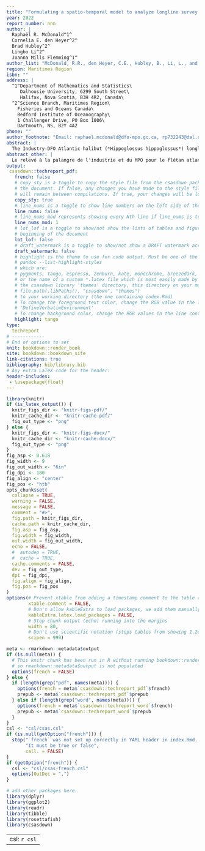 ```yaml
---
title: "Formulating a spatio-temporal model to analyze longline survey data for the Atlantic Halibut fishery"
year: 2022
report_number: nnn
author: |
  Raphaël R. McDonald^1^
  Cornelia E. den Heyer^2^
  Brad Hubley^2^
  Lingbo Li^2^
  Joanna Mills Flemming^1^
author_list: "McDonald, R.R., den Heyer, C.E., Hubley, B., Li, L., and Mills Flemming, J."
region: Maritimes Region
isbn: ""
address: |
  ^1^Department of Mathematics and Statistics\
     Dalhousie University, 6299 South Street\
     Halifax, Nova Scotia, B3H 4R2, Canada\
  ^2^Science Branch, Maritimes Region\
    Fisheries and Oceans Canada\
    Bedford Institute of Oceanography\
    1 Challenger Drive, PO Box 1006\
    Dartmouth, NS, B2Y 4A2
phone: ""
author_footnote: "Email: raphael.mcdonald@dfo-mpo.gc.ca, rp732243@dal.ca | telephone: (581) 307-7013"
abstract: |
  The Industry-DFO Atlantic halibut (*Hippoglossus hippoglossus*) longline survey has been running since 1998 (using a fixed stations design) with the aim of providing a reliable index of halibut abundance. A review of modelling approaches recommended the use of a multinomial exponential model (MEM) to account for hook competition and the abundance of non-target species and further prompted the modification of the sampling design. A new stratified random sruvey was initiated in 2017. Since then, this new survey was run in parallel with the fixed station survey, with a reduced number of fixed stations. The new stratified random survey has more standardized fishing protocol and additional hook condition data are collected to inform the MEM. The aim of this report is to present a new spatio-temporal version of MEM. This new formulation is able to successfully model data from the fixed stations and the stratified random sampling design separately and together, allowing the inclusion of almost all available data into a unified framework. It is also modified to incorporate additional fixed and random effects, focusing on the inclusion of random effects to account for the impact of different fishing vessels. The analysis further illuminates potential issues capturing changes in halibut and non-target distributions and abundance over time with the fixed stations design and shows that the switch to a stratified random sampling design was very timely and helped better capture the increase in halibut catch rates observed in 2017.
abstract_other: |
  Le relevé à la palangre de l'industrie et du MPO pour le flétan atlantique (*Hippoglossus hippoglossus*) est en cours depuis 1998 utilisant des stations fixes de collection de données et ayant comme objectif d'obtenir de l'information plus approprié sur l'abondance du flétan. Un examen des modèles utilisés sur ces données a recommandé l'utilisation d'un modèle multinomiale exponentiel (MME) capable de prendre en compte la compétition pour les crochets de pêche et l'abondance des espèces cibles et non cibles. De plus, cet examen a incité la modification du protocole de collection de données avec l'implémentation d'un plan d'échantillonage aléatoire stratifié en 2017 concurrent avec le plan d'échantillonage de stations fixes dont le nombre de stations a été réduit. Ce nouveau protocol d'échantillonage a des protocoles de pêche plus standardizé et recueille plus d'information sur la condition des crochets pour informer le MME. L'objectif principal de ce rapport est la présentation d'une nouvelle version spatio-temporelle du MME. Cette nouvelle version est capable de modèler les données provenant des stations fixes et de l'échantillonage aléatoire stratifié séparemment et ensemble, ce qui permet l'inclusion de la majorité de l'information disponible à l'intérieur du même modèle. L'analyse souligne des problèmes potentiels provenant du relevé d'échantillonage utilisant des stations fixes et démontre que l'implémentation du relevé d'échantillonage aléatoire stratifié fut opportun car il a permis au modèle de mieux capturer l'augmentation des taux de captures de flétan en 2017.
output:
 csasdown::techreport_pdf:
   french: false
   # copy_sty is a toggle to copy the style file from the csasdown package every time you compile
   # the document. If false, any changes you have made to the style file in your project
   # will remain between compilations. If true, your changes will be lost when you compile
   copy_sty: true
   # line_nums is a toggle to show line numbers on the left side of the page. 
   line_nums: false
   # line_nums_mod represents showing every Nth line if line_nums is true
   line_nums_mod: 1
   # lot_lof is a toggle to show/not show the lists of tables and figures at the
   # beginning of the document
   lot_lof: false
   # draft_watermark is a toggle to show/not show a DRAFT watermark across every page
   draft_watermark: false
   # highlight is the theme to use for code output. Must be one of the list given by:
   # pandoc --list-highlight-styles
   # which are:
   # pygments, tango, espresso, zenburn, kate, monochrome, breezedark, haddock
   # or the name of a custom *.latex file which is most easily made by copying one from 
   # the csasdown library 'themes' directory, this directory on your machine:
   # file.path(.libPaths(), "csasdown", "themes")
   # to your working directory (the one containing index.Rmd)
   # To change the foreground text color, change the RGB value in the line containing
   # 'DefineVerbatimEnvironment'
   # To change background color, change the RGB values in the line containing 'shadecolor'
   highlight: tango
type:
  techreport
# ------------
# End of options to set
knit: bookdown::render_book
site: bookdown::bookdown_site
link-citations: true
bibliography: bib/library.bib
# Any extra LaTeX code for the header:
header-includes:
 - \usepackage{float}
---
```


```r
library(knitr)
if (is_latex_output()) {
  knitr_figs_dir <- "knitr-figs-pdf/"
  knitr_cache_dir <- "knitr-cache-pdf/"
  fig_out_type <- "png"
} else {
  knitr_figs_dir <- "knitr-figs-docx/"
  knitr_cache_dir <- "knitr-cache-docx/"
  fig_out_type <- "png"
}
fig_asp <- 0.618
fig_width <- 9
fig_out_width <- "6in"
fig_dpi <- 180
fig_align <- "center"
fig_pos <- "htb"
opts_chunk$set(
  collapse = TRUE,
  warning = FALSE,
  message = FALSE,
  comment = "#>",
  fig.path = knitr_figs_dir,
  cache.path = knitr_cache_dir,
  fig.asp = fig_asp,
  fig.width = fig_width,
  out.width = fig_out_width,
  echo = FALSE,
  #  autodep = TRUE,
  #  cache = TRUE,
  cache.comments = FALSE,
  dev = fig_out_type,
  dpi = fig_dpi,
  fig.align = fig_align,
  fig.pos = fig_pos
)
options(# Prevent xtable from adding a timestamp comment to the table code it produces
        xtable.comment = FALSE,
        # Don't allow kableExtra to load packages, we add them manually in csasdown
        kableExtra.latex.load_packages = FALSE,
        # Stop chunk output (echo) running into the margins
        width = 80,
        # Don't use scientific notation (stops tables from showing 1.2e3, etc.)
        scipen = 999)
```

```r
meta <- rmarkdown::metadata$output
if (is.null(meta)) {
  # This knitr chunk has been run in R without running bookdown::render_book("index.Rmd")
  # so rmarkdown::metadata$output is not populated
  options(french = FALSE)
} else {
  if (length(grep("pdf", names(meta)))) {
    options(french = meta$`csasdown::techreport_pdf`$french)
    prepub <- meta$`csasdown::techreport_pdf`$prepub
  } else if (length(grep("word", names(meta)))) {
    options(french = meta$`csasdown::techreport_word`$french)
    prepub <- meta$`csasdown::techreport_word`$prepub
  }
}
csl <- "csl/csas.csl"
if (is.null(getOption("french"))) {
  stop("`french` was not set up correctly in YAML header in index.Rmd. ",
       "It must be true or false",
       call. = FALSE)
}
if (getOption("french")) {
  csl <- "csl/csas-french.csl"
  options(OutDec = ",")
}

# add other packages here:
library(dplyr)
library(ggplot2)
library(readr)
library(tibble)
library(rosettafish)
library(csasdown)
```

---
csl: `r csl`    
---
